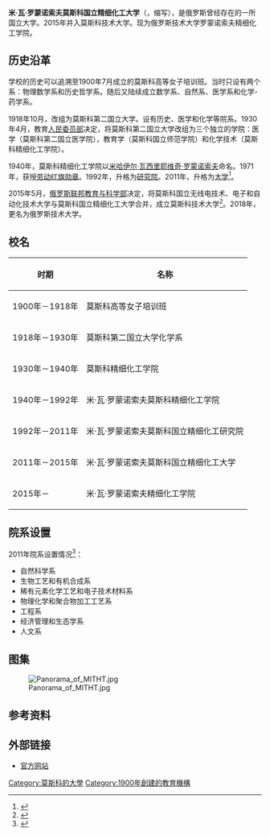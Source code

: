 {{coord|55|39|43|N|37|28|37|E|display=title|region:RU-MOW_type:edu}}
{{Infobox university
|name         = 莫斯科国立精细化工大学
|native_name  = {{lang|ru|МИТХТ}}
|image_name   = Mitht logo animation.gif
|type         = [[公立大学|公立大学]]
|established  = 1900年
|closed       = 2015年
|city         = {{RUS}}莫斯科
|free_label   = 获奖
|free         = {{劳动红旗勋章|type=organization}} {{开垦处女地奖章}}
|website      = [https://www.mirea.ru/education/the-institutes-and-faculties/institute-of-fine-chemical-technology/about-the-institute/ 官方网站]
}}
'''米·瓦·罗蒙诺索夫莫斯科国立精细化工大学'''（{{lang-ru|Московский государственный университет тонких химических технологий имени М. В. Ломоносова}}，缩写{{lang|ru|МИТХТ}}），是俄罗斯曾经存在的一所国立大学。2015年并入莫斯科技术大学。现为俄罗斯技术大学罗蒙诺索夫精细化工学院。

== 历史沿革 ==
学校的历史可以追溯至1900年7月成立的莫斯科高等女子培训班。当时只设有两个系：物理数学系和历史哲学系。随后又陆续成立数学系、自然系、医学系和化学-药学系。

1918年10月，改组为莫斯科第二国立大学。设有历史、医学和化学等院系。1930年4月，教育[[人民委员部|人民委员部]]决定，将莫斯科第二国立大学改组为三个独立的学院：医学（莫斯科第二国立医学院），教育学（莫斯科国立师范学院）和化学技术（莫斯科精细化工学院）。

1940年，莫斯科精细化工学院以[[米哈伊尔·瓦西里耶维奇·罗蒙诺索夫|米哈伊尔·瓦西里耶维奇·罗蒙诺索夫]]命名。1971年，获授[[劳动红旗勋章|劳动红旗勋章]]。1992年，升格为[[Academy|研究院]]。2011年，升格为[[大学|大学]]<ref>{{cite web |title=История вуза |url=https://www.mirea.ru/about/history-of-the-university/history-of-the-university/ |publisher=МИРЭА - Российский технологический университет |language=ru |access-date=2020-09-03 |archive-date=2021-02-25 |archive-url=https://web.archive.org/web/20210225221424/https://www.mirea.ru/about/history-of-the-university/history-of-the-university/ |dead-url=no }}</ref>。

2015年5月，[[俄罗斯联邦教育与科学部|俄罗斯联邦教育与科学部]]决定，将莫斯科国立无线电技术、电子和自动化技术大学与莫斯科国立精细化工大学合并，成立莫斯科技术大学<ref>{{cite web |title=Источник: два московских университета будут объединены |url=https://tass.ru/obschestvo/1944503 |publisher=ТАСС |date=2020-03-18 |language=ru |access-date=2020-09-03 |archive-date=2020-12-01 |archive-url=https://web.archive.org/web/20201201185852/https://tass.ru/obschestvo/1944503 |dead-url=no }}</ref>。2018年，更名为俄罗斯技术大学。
== 校名 ==
{| class="wikitable" style="margin: 1em auto 1em auto; text-align:center"
|-
! 时期 !! 名称
|-
| 1900年－1918年 || 莫斯科高等女子培训班<br/>{{small|Московских высших женских курсов}}
|-
| 1918年－1930年 || 莫斯科第二国立大学化学系<br/>{{small|Химический факультет 2-го Московского государственного университета}}
|-
| 1930年－1940年 || 莫斯科精细化工学院<br/>{{small|Московский институт тонкой химической технологии}}
|-
| 1940年－1992年 || 米·瓦·罗蒙诺索夫莫斯科精细化工学院<br/>{{small|Московский институт тонкой химической технологии имени М. В. Ломоносова}}
|-
| 1992年－2011年 || 米·瓦·罗蒙诺索夫莫斯科国立精细化工研究院<br/>{{small|Московская государственная академия тонкой химической технологии имени М. В. Ломоносова}}
|-
| 2011年－2015年 || 米·瓦·罗蒙诺索夫莫斯科国立精细化工大学<br/>{{small|Московский государственный университет тонких химических технологий имени М. В. Ломоносова}}
|-
| 2015年－ || 米·瓦·罗蒙诺索夫精细化工学院<br/>{{small|Институт тонких химических технологий им. М.В. Ломоносова}}
|}
== 院系设置 ==
;2011年院系设置情况<ref>{{cite web |title=莫斯科国立精细化工大学 |url=http://www.crstinfo.com/Detail.aspx?id=12238 |publisher=中俄科技合作信息网 |date=2012-11-01}}</ref>：
*自然科学系
*生物工艺和有机合成系
*稀有元素化学工艺和电子技术材料系
*物理化学和聚合物加工工艺系
*工程系
*经济管理和生态学系
*人文系
== 图集 ==
[[File:Panorama_of_MITHT.jpg|center]]
== 参考资料 == 
{{reflist}}
== 外部链接 ==
* [https://www.mirea.ru/education/the-institutes-and-faculties/institute-of-fine-chemical-technology/about-the-institute/ 官方网站] {{Wayback|url=https://www.mirea.ru/education/the-institutes-and-faculties/institute-of-fine-chemical-technology/about-the-institute/ |date=20210225000258 }}

{{authority control}}

[[Category:莫斯科的大學|Category:莫斯科的大學]]
[[Category:1900年創建的教育機構|Category:1900年創建的教育機構]]
